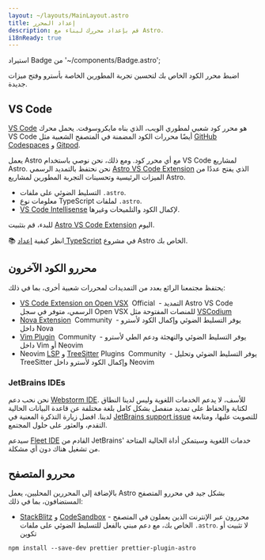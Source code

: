 ```yaml
---
layout: ~/layouts/MainLayout.astro
title: إعداد المحرر
description: قم بإعداد محررك لبناء مع Astro.
i18nReady: true
---
```

استيراد Badge من '~/components/Badge.astro';

اضبط محرر الكود الخاص بك لتحسين تجربة المطورين الخاصة بأسترو وفتح ميزات جديدة.

## VS Code

[VS Code](https://code.visualstudio.com/) هو محرر كود شعبي لمطوري الويب، الذي بناه مايكروسوفت. يحمل محرك VS Code أيضًا محررات الكود المضمنة في المتصفح الشعبية مثل [GitHub Codespaces](https://github.com/features/codespaces) و [Gitpod](https://gitpod.io/).

يعمل Astro مع أي محرر كود. ومع ذلك، نحن نوصي باستخدام VS Code لمشاريع Astro. نحن نحتفظ بالتمديد الرسمي [Astro VS Code Extension](https://marketplace.visualstudio.com/items?itemName=astro-build.astro-vscode) الذي يفتح عددًا من الميزات الرئيسية وتحسينات التجربة المطورين لمشاريع Astro.

- التسليط الضوئي على ملفات `.astro`.
- معلومات نوع TypeScript لملفات `.astro`.
- [VS Code Intellisense](https://code.visualstudio.com/docs/editor/intellisense) لإكمال الكود والتلميحات وغيرها.

للبدء، قم بتثبيت [Astro VS Code Extension](https://marketplace.visualstudio.com/items?itemName=astro-build.astro-vscode) اليوم.

📚 انظر كيفية [إعداد TypeScript](/en/guides/typescript/) في مشروع Astro الخاص بك.

## محررو الكود الآخرون

يحتفظ مجتمعنا الرائع بعدد من التمديدات لمحررات شعبية أخرى، بما في ذلك:

- [VS Code Extension on Open VSX](https://open-vsx.org/extension/astro-build/astro-vscode) <span style="margin: 0.25em;"><Badge variant="accent">Official</Badge></span> - التمديد Astro VS Code الرسمي، متوفر في سجل Open VSX للمنصات المفتوحة مثل [VSCodium](https://vscodium.com/)
- [Nova Extension](https://extensions.panic.com/extensions/sciencefidelity/sciencefidelity.astro/) <span style="margin: 0.25em;"><Badge variant="neutral">Community</Badge></span> - يوفر التسليط الضوئي وإكمال الكود لأسترو داخل Nova
- [Vim Plugin](https://github.com/wuelnerdotexe/vim-astro) <span style="margin: 0.25em;"><Badge variant="neutral">Community</Badge></span> - يوفر التسليط الضوئي والتهجئة ودعم الطي لأسترو داخل Vim أو Neovim
- Neovim [LSP](https://github.com/neovim/nvim-lspconfig/blob/master/doc/server_configurations.md#astro) و [TreeSitter](https://github.com/virchau13/tree-sitter-astro) Plugins <span style="margin: 0.25em;"><Badge variant="neutral">Community</Badge></span> - يوفر التسليط الضوئي وتحليل TreeSitter وإكمال الكود لأسترو داخل Neovim

### JetBrains IDEs

نحن نحب دعم [Webstorm IDE](https://www.jetbrains.com/webstorm/). للأسف، لا يدعم الخدمات اللغوية وليس لدينا النطاق لكتابة والحفاظ على تمديد منفصل بشكل كامل بلغة مختلفة عن قاعدة البيانات الحالية لدينا. افضل زيارة التذكرة المعنية في [JetBrains support issue](https://youtrack.jetbrains.com/issue/WEB-52015/Astro-Language-Support) للتصويت عليها، ومتابعة التقدم، والعثور على حلول المجتمع. 

سيدعم [Fleet IDE](https://www.jetbrains.com/fleet/) القادم من JetBrains' خدمات اللغوية وسيتمكن أداة الحالية المتاحة من تشغيل هناك دون أي مشكلة.

## محررو المتصفح

بالإضافة إلى المحررين المحليين، يعمل Astro بشكل جيد في محررو المتصفح المستضافون، بما في ذلك:

- [StackBlitz](https://stackblitz.com/) و [CodeSandbox](https://codesandbox.io/) - محررون عبر الإنترنت الذين يعملون في المتصفح الخاص بك، مع دعم مبني بالفعل للتسليط الضوئي على ملفات `.astro`. لا تثبيت أو تكوين
```shell
npm install --save-dev prettier prettier-plugin-astro
```
